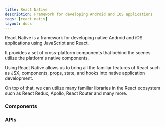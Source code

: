 ```yaml
---
title: React Native
description: Framework for developing Android and IOS applications
tags: [react nativ]
layout: docs
---
```


React Native is a framework for developing native Android and iOS applications using JavaScript and React.

It provides a set of cross-platform components that behind the scenes utilize the platform's native components.

Using React Native allows us to bring all the familiar features of React such as JSX, components, props, state, and hooks into native application development.

On top of that, we can utilize many familiar libraries in the React ecosystem such as React Redux, Apollo, React Router and many more.

### Components


### APIs
